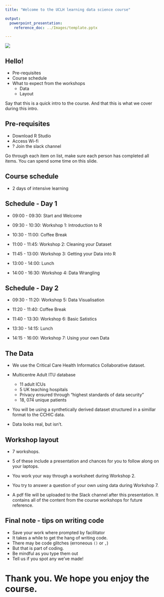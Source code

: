 ```yaml
---
title: "Welcome to the UCLH learning data science course"

output: 
  powerpoint_presentation:
    reference_doc: ../Images/template.pptx

---
```



![](../Images/UCLH-logo-colour-scaled.jpg)

## Hello!

- Pre-requisites
- Course schedule
- What to expect from the workshops
    - Data
    - Layout

::: notes
Say that this is a quick intro to the course. And that this is what we cover during this intro.
:::

## Pre-requisites

- Download R Studio
- Access Wi-fi
- ? Join the slack channel


::: notes
Go through each item on list, make sure each person has completed all items. You can spend some time on this slide.
:::

## Course schedule
- 2 days of intensive learning


## Schedule - Day 1

- 09:00 - 09:30: Start and Welcome

- 09:30 - 10:30: Workshop 1: Introduction to R

- 10:30 - 11:00: Coffee Break

- 11:00 - 11:45: Workshop 2: Cleaning your Dataset

- 11:45 - 13:00: Workshop 3: Getting your Data into R

- 13:00 - 14:00: Lunch

- 14:00 - 16:30: Workshop 4: Data Wrangling
 
## Schedule - Day 2

- 09:30 - 11:20: Workshop 5: Data Visualisation

- 11:20 - 11:40: Coffee Break

- 11:40 - 13:30: Workshop 6: Basic Satistics

- 13:30 - 14:15: Lunch

- 14:15 - 16:00: Workshop 7: Using your own Data

## The Data

- We use the Critical Care Health Informatics Collaborative dataset.

- Multicentre Adult ITU database
    - 11 adult ICUs
    - 5 UK teaching hospitals
    - Privacy ensured through “highest standards of data security”
    - 18, 074 unique patients
- You will be using a synthetically derived dataset structured in a simillar format to the CCHIC data. 
- Data looks real, but isn't.


## Workshop layout

- 7 workshops.
- 5 of these include a presentation and chances for you to follow along on your laptops.
- You work your way through a worksheet during Workshop 2. 
- You try to answer a question of your own using data during Workshop 7. 

- A pdf file will be uploaded to the Slack channel after this presentation. It contains all of the content from the course workshops for future reference. 

## Final note - tips on writing code

- Save your work where prompted by facilitator
- It takes a while to get the hang of writing code. 
- There may be code glitches (erroneous `()` or `,`) 
- But that is part of coding.
- Be mindful as you type them out
- Tell us if you spot any we’ve made!

# Thank you. We hope you enjoy the course. 
